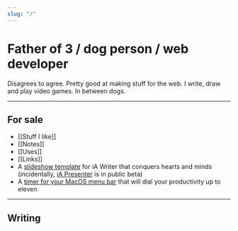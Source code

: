 ```yaml
---
slug: "/"
---
```



<LinkToLatestThing />

# Father of 3 / dog person / web developer

Disagrees to agree. Pretty good at making stuff for the web. I write, draw and play video games. In between dogs.

---

## For sale

-   [[Stuff I like]]
-   [[Notes]]
-   [[Uses]]
-   [[Links]]
-   A [slideshow template](https://github.com/phortuin/writer-slideshow-template) for iA Writer that conquers hearts and minds (incidentally, [iA Presenter](https://ia.net/presenter) is in public beta)
-   A <a href="https://github.com/phortuin/menubar-timer/releases/download/v0.1.0/MenubarTimer.app.zip" download>timer for your MacOS menu bar</a> that will dial your productivity up to eleven

---

## Writing

<Posts />

<Footer />
